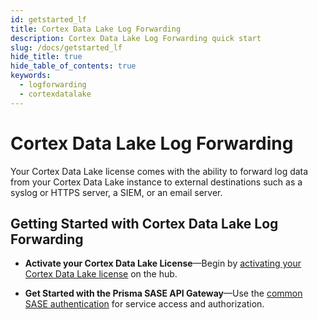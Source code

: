 ```yaml
---
id: getstarted_lf
title: Cortex Data Lake Log Forwarding
description: Cortex Data Lake Log Forwarding quick start
slug: /docs/getstarted_lf
hide_title: true
hide_table_of_contents: true
keywords:
  - logforwarding
  - cortexdatalake
---
```


# Cortex Data Lake Log Forwarding

Your Cortex Data Lake license comes with the ability to forward log data from your Cortex Data Lake instance to external destinations such as a syslog or HTTPS server, a SIEM, or an email server.

## Getting Started with Cortex Data Lake Log Forwarding

- **Activate your Cortex Data Lake License**—Begin by [activating your Cortex Data Lake license](https://docs.paloaltonetworks.com/cortex/cortex-data-lake/cortex-data-lake-getting-started/activate-cortex-data-lake-toc/activate-cortex-data-lake-easy) on the hub.

- **Get Started with the Prisma SASE API Gateway**—Use the [common SASE authentication](/sase/docs/getstarted) for service access and authorization.